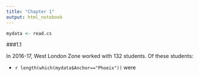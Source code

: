 ```yaml
---
title: "Chapter 1"
output: html_notebook
---
```



```r
mydata <- read.cs
```

###1.1

In 2016-17, West London Zone worked with 132 students. Of these students:

- `r length(which(mydata$Anchor=="Phoeix"))` were 